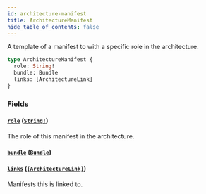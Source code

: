 ```yaml
---
id: architecture-manifest
title: ArchitectureManifest
hide_table_of_contents: false
---
```



A template of a manifest to with a specific role in the architecture.

```graphql
type ArchitectureManifest {
  role: String!
  bundle: Bundle
  links: [ArchitectureLink]
}
```


### Fields

#### [`role`](#) ([`String!`](/swapi/scalars/string))

The role of this manifest in the architecture.


#### [`bundle`](#) ([`Bundle`](/swapi/objects/bundle))




#### [`links`](#) ([`[ArchitectureLink]`](/swapi/objects/architecture-link))

Manifests this is linked to.




